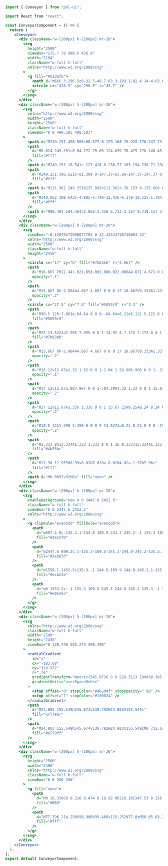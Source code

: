 ```jsx
import { Conveyor } from "pol-ui";

import React from "react";

const ConveyorComponent = () => {
  return (
    <Conveyor>
      <div className="w-[200px] h-[200px] mr-20">
        <svg
          height="2500"
          viewBox="175.7 78 490.6 436.9"
          width="2194"
          className="w-full h-full"
          xmlns="http://www.w3.org/2000/svg"
        >
          <g fill="#61dafb">
            <path d="m666.3 296.5c0-32.5-40.7-63.3-103.1-82.4 14.4-63.6 8-114.2-20.2-130.4-6.5-3.8-14.1-5.6-22.4-5.6v22.3c4.6 0 8.3.9 11.4 2.6 13.6 7.8 19.5 37.5 14.9 75.7-1.1 9.4-2.9 19.3-5.1 29.4-19.6-4.8-41-8.5-63.5-10.9-13.5-18.5-27.5-35.3-41.6-50 32.6-30.3 63.2-46.9 84-46.9v-22.3c-27.5 0-63.5 19.6-99.9 53.6-36.4-33.8-72.4-53.2-99.9-53.2v22.3c20.7 0 51.4 16.5 84 46.6-14 14.7-28 31.4-41.3 49.9-22.6 2.4-44 6.1-63.6 11-2.3-10-4-19.7-5.2-29-4.7-38.2 1.1-67.9 14.6-75.8 3-1.8 6.9-2.6 11.5-2.6v-22.3c-8.4 0-16 1.8-22.6 5.6-28.1 16.2-34.4 66.7-19.9 130.1-62.2 19.2-102.7 49.9-102.7 82.3 0 32.5 40.7 63.3 103.1 82.4-14.4 63.6-8 114.2 20.2 130.4 6.5 3.8 14.1 5.6 22.5 5.6 27.5 0 63.5-19.6 99.9-53.6 36.4 33.8 72.4 53.2 99.9 53.2 8.4 0 16-1.8 22.6-5.6 28.1-16.2 34.4-66.7 19.9-130.1 62-19.1 102.5-49.9 102.5-82.3zm-130.2-66.7c-3.7 12.9-8.3 26.2-13.5 39.5-4.1-8-8.4-16-13.1-24-4.6-8-9.5-15.8-14.4-23.4 14.2 2.1 27.9 4.7 41 7.9zm-45.8 106.5c-7.8 13.5-15.8 26.3-24.1 38.2-14.9 1.3-30 2-45.2 2-15.1 0-30.2-.7-45-1.9-8.3-11.9-16.4-24.6-24.2-38-7.6-13.1-14.5-26.4-20.8-39.8 6.2-13.4 13.2-26.8 20.7-39.9 7.8-13.5 15.8-26.3 24.1-38.2 14.9-1.3 30-2 45.2-2 15.1 0 30.2.7 45 1.9 8.3 11.9 16.4 24.6 24.2 38 7.6 13.1 14.5 26.4 20.8 39.8-6.3 13.4-13.2 26.8-20.7 39.9zm32.3-13c5.4 13.4 10 26.8 13.8 39.8-13.1 3.2-26.9 5.9-41.2 8 4.9-7.7 9.8-15.6 14.4-23.7 4.6-8 8.9-16.1 13-24.1zm-101.4 106.7c-9.3-9.6-18.6-20.3-27.8-32 9 .4 18.2.7 27.5.7 9.4 0 18.7-.2 27.8-.7-9 11.7-18.3 22.4-27.5 32zm-74.4-58.9c-14.2-2.1-27.9-4.7-41-7.9 3.7-12.9 8.3-26.2 13.5-39.5 4.1 8 8.4 16 13.1 24s9.5 15.8 14.4 23.4zm73.9-208.1c9.3 9.6 18.6 20.3 27.8 32-9-.4-18.2-.7-27.5-.7-9.4 0-18.7.2-27.8.7 9-11.7 18.3-22.4 27.5-32zm-74 58.9c-4.9 7.7-9.8 15.6-14.4 23.7-4.6 8-8.9 16-13 24-5.4-13.4-10-26.8-13.8-39.8 13.1-3.1 26.9-5.8 41.2-7.9zm-90.5 125.2c-35.4-15.1-58.3-34.9-58.3-50.6s22.9-35.6 58.3-50.6c8.6-3.7 18-7 27.7-10.1 5.7 19.6 13.2 40 22.5 60.9-9.2 20.8-16.6 41.1-22.2 60.6-9.9-3.1-19.3-6.5-28-10.2zm53.8 142.9c-13.6-7.8-19.5-37.5-14.9-75.7 1.1-9.4 2.9-19.3 5.1-29.4 19.6 4.8 41 8.5 63.5 10.9 13.5 18.5 27.5 35.3 41.6 50-32.6 30.3-63.2 46.9-84 46.9-4.5-.1-8.3-1-11.3-2.7zm237.2-76.2c4.7 38.2-1.1 67.9-14.6 75.8-3 1.8-6.9 2.6-11.5 2.6-20.7 0-51.4-16.5-84-46.6 14-14.7 28-31.4 41.3-49.9 22.6-2.4 44-6.1 63.6-11 2.3 10.1 4.1 19.8 5.2 29.1zm38.5-66.7c-8.6 3.7-18 7-27.7 10.1-5.7-19.6-13.2-40-22.5-60.9 9.2-20.8 16.6-41.1 22.2-60.6 9.9 3.1 19.3 6.5 28.1 10.2 35.4 15.1 58.3 34.9 58.3 50.6-.1 15.7-23 35.6-58.4 50.6z" />
            <circle cx="420.9" cy="296.5" r="45.7" />
          </g>
        </svg>
      </div>
      <div className="w-[200px] h-[200px] mr-20">
        <svg
          xmlns="http://www.w3.org/2000/svg"
          width="2500"
          height="2500"
          className="w-full h-full"
          viewBox="0 0 498.503 498.503"
        >
          <path d="M249.251 498.503c66.577 0 129.168-25.928 176.247-73.005 47.077-47.078 73.005-109.67 73.005-176.247 0-66.576-25.928-129.168-73.005-176.246C378.42 25.927 315.828 0 249.251 0 111.813 0 0 111.813 0 249.251c0 66.577 25.927 129.169 73.005 176.247 47.078 47.077 109.67 73.005 176.246 73.005z" />
          <path
            d="M8.624 249.251c0-64.272 25.03-124.699 70.479-170.148 45.449-45.45 105.875-70.479 170.148-70.479s124.7 25.029 170.148 70.479c45.449 45.449 70.479 105.875 70.479 170.148 0 132.683-107.945 240.628-240.627 240.628-64.273 0-124.699-25.03-170.148-70.479C33.654 373.95 8.624 313.524 8.624 249.251z"
            fill="#fff"
          />
          <path d="M249.251 18.541c-127.416 0-230.71 103.294-230.71 230.71s103.294 230.711 230.71 230.711c127.416 0 230.71-103.295 230.71-230.711s-103.294-230.71-230.71-230.71z" />
          <path
            d="M249.251 396.621c-81.389 0-147.37-65.98-147.37-147.37 0-81.389 65.981-147.37 147.37-147.37 81.389 0 147.37 65.981 147.37 147.37 0 81.39-65.98 147.37-147.37 147.37z"
            fill="#fff"
          />
          <path d="M111.362 249.251h137.889V111.362c-76.153 0-137.889 61.737-137.889 137.889zM249.251 249.251v137.89c76.153 0 137.889-61.736 137.889-137.89H249.251z" />
          <path
            d="M140.952 108.643c-4.885-4.748-12.436-6.179-19.525-1.784 1.354-3.509.801-7.09.082-9.066-3.054-5.569-4.12-6.266-6.637-8.378-8.148-6.837-16.723-1-22.856 6.309l-29.632 35.313 46.581 39.087 31.249-37.24c7.14-8.509 8.244-16.945.738-24.241zM256.97 91.863l15.997-42.401v42.401h12.158V31.137h-18.267l-16.615 43.479h.172L233.8 31.137h-18.266v60.726h12.157V49.462l15.998 42.401h13.281zM420.43 117.127l-22.89 32.407 35.486-16.847 9.396 11.603-55.854 27.075-11.027-13.727 21.969-32.123-.13-.161-35.989 14.81-11.135-13.64 38.097-49.004 9.396 11.603-23.857 31.208 36.458-15.652 10.08 12.448z"
            fill="#fff"
          />
          <path d="M98.491 104.464c2.062-2.458 6.722-2.357 9.719.157 3.295 2.765 3.303 6.685 1.09 9.321l-17.597 20.971-11.01-9.239 17.798-21.21zM129.8 129.203l-18.553 22.11-11.634-9.762 18.703-22.29c2.112-2.517 6.821-3.25 9.997-.584 3.595 3.015 3.951 7.59 1.487 10.526z" />
        </svg>
      </div>
      <div className="w-[200px] h-[200px] mr-20">
        <svg
          viewBox="-0.12979372698077785 0 32.42343730730004 32"
          xmlns="http://www.w3.org/2000/svg"
          width="2500"
          className="w-full h-full"
          height="2458"
        >
          <circle cx="17" cy="6" fill="#7b83eb" r="4.667" />
          <path
            d="M16.667 7H12.44l.021.093.002.008.022.086A4.671 4.671 0 0 0 18 10.559V8.333A1.337 1.337 0 0 0 16.667 7z"
            opacity=".1"
          />
          <path
            d="M15.667 8h-2.884A4.667 4.667 0 0 0 17 10.667V9.333A1.337 1.337 0 0 0 15.667 8z"
            opacity=".2"
          />
          <circle cx="27.5" cy="7.5" fill="#5059c9" r="3.5" />
          <path
            d="M30.5 12h-7.861a.64.64 0 0 0-.64.64v8.11a5.121 5.121 0 0 0 3.967 5.084A5.006 5.006 0 0 0 32 20.938V13.5a1.5 1.5 0 0 0-1.5-1.5z"
            fill="#5059c9"
          />
          <path
            d="M25 13.5V23a7.995 7.995 0 0 1-14.92 4 7.173 7.173 0 0 1-.5-1 8.367 8.367 0 0 1-.33-1A8.24 8.24 0 0 1 9 23v-9.5a1.498 1.498 0 0 1 1.5-1.5h13a1.498 1.498 0 0 1 1.5 1.5z"
            fill="#7b83eb"
          />
          <path
            d="M15.667 8h-2.884A4.667 4.667 0 0 0 17 10.667V9.333A1.337 1.337 0 0 0 15.667 8z"
            opacity=".2"
          />
          <path
            d="M18 12v12.67a1.32 1.32 0 0 1-1.04 1.29.966.966 0 0 1-.29.04H9.58a8.367 8.367 0 0 1-.33-1A8.24 8.24 0 0 1 9 23v-9.5a1.498 1.498 0 0 1 1.5-1.5z"
            opacity=".1"
          />
          <path
            d="M17 12v13.67a.967.967 0 0 1-.04.29A1.32 1.32 0 0 1 15.67 27h-5.59a7.173 7.173 0 0 1-.5-1 8.367 8.367 0 0 1-.33-1A8.24 8.24 0 0 1 9 23v-9.5a1.498 1.498 0 0 1 1.5-1.5z"
            opacity=".2"
          />
          <path
            d="M17 12v11.67A1.336 1.336 0 0 1 15.67 25H9.25A8.24 8.24 0 0 1 9 23v-9.5a1.498 1.498 0 0 1 1.5-1.5z"
            opacity=".2"
          />
          <path
            d="M10.5 12A1.498 1.498 0 0 0 9 13.5V23a8.24 8.24 0 0 0 .25 2h5.42A1.336 1.336 0 0 0 16 23.67V12z"
            opacity=".2"
          />
          <path
            d="M1.333 8h13.334A1.333 1.333 0 0 1 16 9.333v13.334A1.333 1.333 0 0 1 14.667 24H1.333A1.333 1.333 0 0 1 0 22.667V9.333A1.333 1.333 0 0 1 1.333 8z"
            fill="#4b53bc"
          />
          <path
            d="M11.98 12.975H8.99v8.02H7.028v-8.02H4.02v-1.97h7.96z"
            fill="#fff"
          />
          <path d="M0 0h32v32H0z" fill="none" />
        </svg>
      </div>
      <div className="w-[200px] h-[200px] mr-20">
        <svg
          enableBackground="new 0 0 2447.6 2452.5"
          className="w-full h-full"
          viewBox="0 0 2447.6 2452.5"
          xmlns="http://www.w3.org/2000/svg"
        >
          <g clipRule="evenodd" fillRule="evenodd">
            <path
              d="m897.4 0c-135.3.1-244.8 109.9-244.7 245.2-.1 135.3 109.5 245.1 244.8 245.2h244.8v-245.1c.1-135.3-109.5-245.1-244.9-245.3.1 0 .1 0 0 0m0 654h-652.6c-135.3.1-244.9 109.9-244.8 245.2-.2 135.3 109.4 245.1 244.7 245.3h652.7c135.3-.1 244.9-109.9 244.8-245.2.1-135.4-109.5-245.2-244.8-245.3z"
              fill="#36c5f0"
            />
            <path
              d="m2447.6 899.2c.1-135.3-109.5-245.1-244.8-245.2-135.3.1-244.9 109.9-244.8 245.2v245.3h244.8c135.3-.1 244.9-109.9 244.8-245.3zm-652.7 0v-654c.1-135.2-109.4-245-244.7-245.2-135.3.1-244.9 109.9-244.8 245.2v654c-.2 135.3 109.4 245.1 244.7 245.3 135.3-.1 244.9-109.9 244.8-245.3z"
              fill="#2eb67d"
            />
            <path
              d="m1550.1 2452.5c135.3-.1 244.9-109.9 244.8-245.2.1-135.3-109.5-245.1-244.8-245.2h-244.8v245.2c-.1 135.2 109.5 245 244.8 245.2zm0-654.1h652.7c135.3-.1 244.9-109.9 244.8-245.2.2-135.3-109.4-245.1-244.7-245.3h-652.7c-135.3.1-244.9 109.9-244.8 245.2-.1 135.4 109.4 245.2 244.7 245.3z"
              fill="#ecb22e"
            />
            <path
              d="m0 1553.2c-.1 135.3 109.5 245.1 244.8 245.2 135.3-.1 244.9-109.9 244.8-245.2v-245.2h-244.8c-135.3.1-244.9 109.9-244.8 245.2zm652.7 0v654c-.2 135.3 109.4 245.1 244.7 245.3 135.3-.1 244.9-109.9 244.8-245.2v-653.9c.2-135.3-109.4-245.1-244.7-245.3-135.4 0-244.9 109.8-244.8 245.1 0 0 0 .1 0 0"
              fill="#e01e5a"
            />
          </g>
        </svg>
      </div>
      <div className="w-[200px] h-[200px] mr-20">
        <svg
          xmlns="http://www.w3.org/2000/svg"
          className="w-full h-full"
          width="2500"
          height="2438"
          viewBox="0 130.746 595.279 580.398"
        >
          <radialGradient
            id="a"
            cx="-183.69"
            cy="328.972"
            r=".76"
            gradientTransform="matrix(545.6736 0 0 528.3113 100439.305 -173525.125)"
            gradientUnits="userSpaceOnUse"
          >
            <stop offset="0" stopColor="#4b2d4f" stopOpacity=".98" />
            <stop offset="1" stopColor="#180024" />
          </radialGradient>
          <path
            d="M24.803 155.549h545.674v530.792H24.803V155.549z"
            fill="url(#a)"
          />
          <path
            d="M24.803 155.549h545.674v530.792H24.803V155.549zM0 711.145h595.28V130.746H0v580.399zm357.168-335.342c0-2.977 0-10.169-1.24-24.06 0-1.984.248-2.48 1.984-3.224 15.13-6.201 50.599-17.114 90.78-17.114 1.984 0 2.976.496 2.976 2.48v35.965c0 1.984-.744 2.48-2.728 2.48-15.627-.744-38.197 1.24-46.879 4.96v156.262c0 1.983-.744 2.976-2.977 2.976h-38.94c-1.984 0-2.977-.744-2.977-2.976V375.803zm-158.741 22.571c5.704.496 10.169.496 20.091.496 29.02 0 56.304-10.169 56.304-49.606 0-31.5-19.347-47.375-52.584-47.375-9.921 0-19.346.496-23.811.744v95.741zm-43.902-131.706c0-1.736.496-2.977 2.48-2.977 15.874-.744 39.189-1.24 63.745-1.24 68.705 0 98.717 37.701 98.717 86.068 0 63-45.638 90.036-101.693 90.036-9.426 0-12.65-.496-19.347-.496v95.245c0 1.984-.744 2.976-2.977 2.976h-38.197c-1.984 0-2.977-.744-2.977-2.976V266.668h.249z"
            fill="#e579ff"
          />
        </svg>
      </div>
      <div className="w-[200px] h-[200px] mr-20">
        <svg
          height="2500"
          width="2490"
          xmlns="http://www.w3.org/2000/svg"
          className="w-full h-full"
          viewBox="0 0 256 256"
        >
          <g fill="none">
            <path
              d="M0 18.338C0 8.216 8.474 0 18.92 0h218.16C247.53 0 256 8.216 256 18.338v219.327C256 247.79 247.53 256 237.08 256H18.92C8.475 256 0 247.791 0 237.668V18.335z"
              fill="#069"
            />
            <path
              d="M77.796 214.238V98.986H39.488v115.252H77.8zM58.65 83.253c13.356 0 21.671-8.85 21.671-19.91-.25-11.312-8.315-19.915-21.417-19.915-13.111 0-21.674 8.603-21.674 19.914 0 11.06 8.312 19.91 21.169 19.91h.248zM99 214.238h38.305v-64.355c0-3.44.25-6.889 1.262-9.346 2.768-6.885 9.071-14.012 19.656-14.012 13.858 0 19.405 10.568 19.405 26.063v61.65h38.304v-66.082c0-35.399-18.896-51.872-44.099-51.872-20.663 0-29.738 11.549-34.78 19.415h.255V98.99H99.002c.5 10.812-.003 115.252-.003 115.252z"
              fill="#fff"
            />
          </g>
        </svg>
      </div>
    </Conveyor>
  );
};
export default ConveyorComponent;
```
